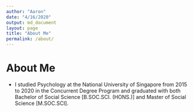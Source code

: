 ```yaml
---
author: "Aaron"
date: "4/16/2020"
output: md_document
layout: page
title: "About Me"
permalink: /about/
---
```


# About Me

* I studied Psychology at the National University of Singapore from 2015 to 2020 in the Concurrent Degree Program and graduated with both Bachelor of Social Science [B.SOC.SCI. (HONS.)] and Master of Social Science [M.SOC.SCI].